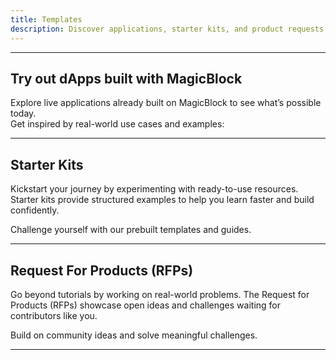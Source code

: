 ```yaml
---
title: Templates
description: Discover applications, starter kits, and product requests to help you learn, build, and grow with Ephemeral Rollups.
---
```



---

## Try out dApps built with MagicBlock

Explore live applications already built on MagicBlock to see what’s possible today.  
Get inspired by real-world use cases and examples:

<DemoCards />

---

## Starter Kits

Kickstart your journey by experimenting with ready-to-use resources.
Starter kits provide structured examples to help you learn faster and build confidently.

<CardGroup cols={1}>
  <Card
    title="Starter Kits"
    icon="hammer"
    href="https://github.com/magicblock-labs/starter-kits"
    iconType="duotone"
  >
    Challenge yourself with our prebuilt templates and guides.
  </Card>
</CardGroup>

---

## Request For Products (RFPs)

Go beyond tutorials by working on real-world problems.
The Request for Products (RFPs) showcase open ideas and challenges waiting for contributors like you.

<CardGroup cols={1}>
  <Card
    title="Request For Products"
    icon="browser"
    href="https://www.notion.so/24fc5a1ab4d68034988ae014fed28600"
    iconType="duotone"
  >
    Build on community ideas and solve meaningful challenges.
  </Card>
</CardGroup>

---

